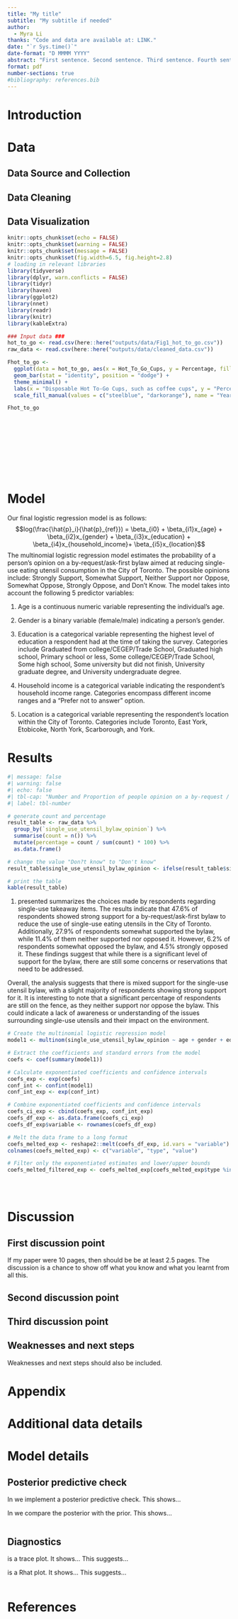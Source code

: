 ```yaml
---
title: "My title"
subtitle: "My subtitle if needed"
author: 
  - Myra Li
thanks: "Code and data are available at: LINK."
date: "`r Sys.time()`"
date-format: "D MMMM YYYY"
abstract: "First sentence. Second sentence. Third sentence. Fourth sentence."
format: pdf
number-sections: true
#bibliography: references.bib
---
```



# Introduction



# Data {#sec-data}

## Data Source and Collection
## Data Cleaning
## Data Visualization
```r

knitr::opts_chunk$set(echo = FALSE)
knitr::opts_chunk$set(warning = FALSE)
knitr::opts_chunk$set(message = FALSE)
knitr::opts_chunk$set(fig.width=6.5, fig.height=2.8) 
# loading in relevant libraries
library(tidyverse)
library(dplyr, warn.conflicts = FALSE)
library(tidyr)
library(haven)
library(ggplot2)
library(nnet)
library(readr)
library(knitr)
library(kableExtra)

### Input data ###
hot_to_go <- read.csv(here::here("outputs/data/Fig1_hot_to_go.csv"))
raw_data <- read.csv(here::here("outputs/data/cleaned_data.csv"))

```



```r
Fhot_to_go <- 
  ggplot(data = hot_to_go, aes(x = Hot_To_Go_Cups, y = Percentage, fill = as.factor(Year))) +
  geom_bar(stat = "identity", position = "dodge") +
  theme_minimal() +
  labs(x = "Disposable Hot To-Go Cups, such as coffee cups", y = "Percentage (%)", title = "Usage Patterns of Disposable Hot To-Go Cups in 2018 and 2019") +
  scale_fill_manual(values = c("steelblue", "darkorange"), name = "Year", labels = c("2018", "2019"))

Fhot_to_go
```
```r

```

```r

```

```r

```


```r

```

```r

```

```r

```

```r

```

```r

```

```r

```

```r

```

# Model
Our final logistic regression model is as follows:
$$log(\frac{\hat{p}_i}{\hat{p}_{ref}}) = \beta_{i0} + \beta_{i1}x_{age} + \beta_{i2}x_{gender} + \beta_{i3}x_{education} + \beta_{i4}x_{household_income}+ \beta_{i5}x_{location}$$
The multinomial logistic regression model estimates the probability of a person's opinion on a by-request/ask-first bylaw aimed at reducing single-use eating utensil consumption in the City of Toronto. The possible opinions include: Strongly Support, Somewhat Support, Neither Support nor Oppose, Somewhat Oppose, Strongly Oppose, and Don't Know. The model takes into account the following 5 predictor variables:
                              
1) Age is a continuous numeric variable representing the individual's age.
                                        
2) Gender is a binary variable (female/male) indicating a person's gender.
                                                
3) Education is a categorical variable representing the highest level of education a respondent had at the time of taking the survey. Categories include Graduated from college/CEGEP/Trade School, Graduated high school, Primary school or less, Some college/CEGEP/Trade School, Some high school, Some university but did not finish, University graduate degree, and University undergraduate degree.
                                               
4) Household income is a categorical variable indicating the respondent's household income range. Categories encompass different income ranges and a "Prefer not to answer" option.
                                                     
5) Location is a categorical variable representing the respondent's location within the City of Toronto. Categories include Toronto, East York, Etobicoke, North York, Scarborough, and York.

# Results

```r
#| message: false
#| warning: false
#| echo: false
#| tbl-cap: "Number and Proportion of people opinion on a by-request / ask first bylaw to reduce the use of single-use eating utensils in the City of Toronto"
#| label: tbl-number

# generate count and percentage
result_table <- raw_data %>%
  group_by(`single_use_utensil_bylaw_opinion`) %>%
  summarise(count = n()) %>%
  mutate(percentage = count / sum(count) * 100) %>%
  as.data.frame()

# change the value "Don?t know" to "Don't know"
result_table$single_use_utensil_bylaw_opinion <- ifelse(result_table$single_use_utensil_bylaw_opinion == "Don?t know", "Don't know", result_table$single_use_utensil_bylaw_opinion)

# print the table
kable(result_table)
```
(@tbl-number) presented summarizes the choices made by respondents regarding single-use takeaway items. The results indicate that 47.6% of respondents showed strong support for a by-request/ask-first bylaw to reduce the use of single-use eating utensils in the City of Toronto. Additionally, 27.9% of respondents somewhat supported the bylaw, while 11.4% of them neither supported nor opposed it. However, 6.2% of respondents somewhat opposed the bylaw, and 4.5% strongly opposed it. These findings suggest that while there is a significant level of support for the bylaw, there are still some concerns or reservations that need to be addressed.

Overall, the analysis suggests that there is mixed support for the single-use utensil bylaw, with a slight majority of respondents showing strong support for it. It is interesting to note that a significant percentage of respondents are still on the fence, as they neither support nor oppose the bylaw. This could indicate a lack of awareness or understanding of the issues surrounding single-use utensils and their impact on the environment.

```r
# Create the multinomial logistic regression model
model1 <- multinom(single_use_utensil_bylaw_opinion ~ age + gender + education + household_income + location, data = raw_data)

# Extract the coefficients and standard errors from the model
coefs <- coef(summary(model1))

# Calculate exponentiated coefficients and confidence intervals
coefs_exp <- exp(coefs)
conf_int <- confint(model1)
conf_int_exp <- exp(conf_int)

# Combine exponentiated coefficients and confidence intervals
coefs_ci_exp <- cbind(coefs_exp, conf_int_exp)
coefs_df_exp <- as.data.frame(coefs_ci_exp)
coefs_df_exp$variable <- rownames(coefs_df_exp)

# Melt the data frame to a long format
coefs_melted_exp <- reshape2::melt(coefs_df_exp, id.vars = "variable")
colnames(coefs_melted_exp) <- c("variable", "type", "value")

# Filter only the exponentiated estimates and lower/upper bounds
coefs_melted_filtered_exp <- coefs_melted_exp[coefs_melted_exp$type %in% c("Estimate", "2.5 %", "97.5 %"),]



```

```r

```

```r

```




# Discussion

## First discussion point {#sec-first-point}

If my paper were 10 pages, then should be be at least 2.5 pages. The discussion is a chance to show off what you know and what you learnt from all this. 

## Second discussion point

## Third discussion point

## Weaknesses and next steps

Weaknesses and next steps should also be included.

\newpage

\appendix

# Appendix {-}


# Additional data details

# Model details {#sec-model-details}

## Posterior predictive check

In  we implement a posterior predictive check. This shows...

In  we compare the posterior with the prior. This shows... 

```r

```

## Diagnostics

is a trace plot. It shows... This suggests...

is a Rhat plot. It shows... This suggests...

```r

```



\newpage


# References

